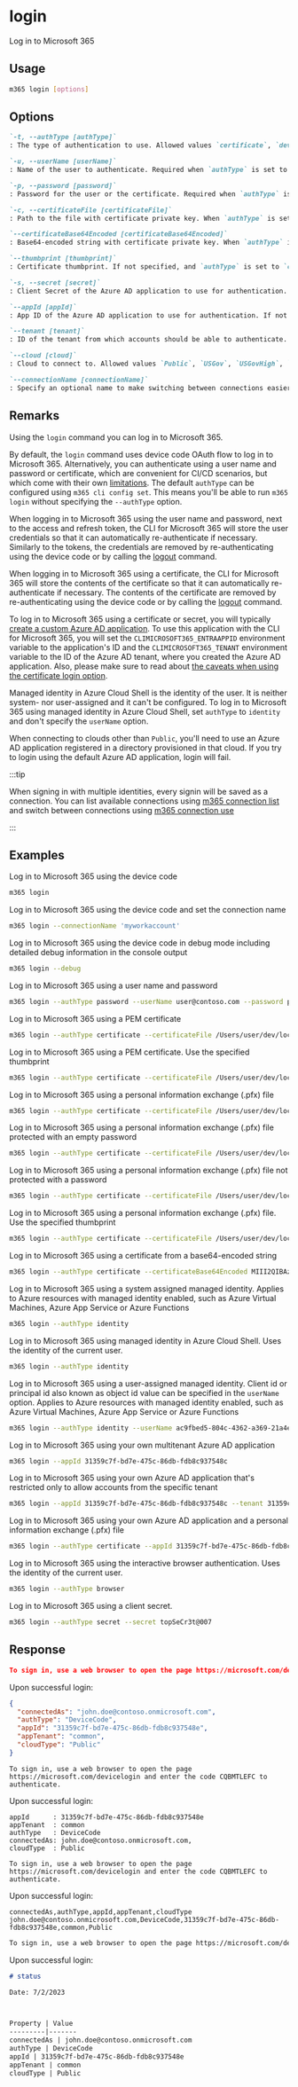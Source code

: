 
# login

Log in to Microsoft 365

## Usage

```sh
m365 login [options]
```

## Options

```md definition-list
`-t, --authType [authType]`
: The type of authentication to use. Allowed values `certificate`, `deviceCode`, `password`, `identity`, `browser`, `secret`. Default `deviceCode`

`-u, --userName [userName]`
: Name of the user to authenticate. Required when `authType` is set to `password`

`-p, --password [password]`
: Password for the user or the certificate. Required when `authType` is set to `password`, or when `authType` is set to `certificate` and the provided certificate requires a password to open

`-c, --certificateFile [certificateFile]`
: Path to the file with certificate private key. When `authType` is set to `certificate`, specify either `certificateFile` or `certificateBase64Encoded`

`--certificateBase64Encoded [certificateBase64Encoded]`
: Base64-encoded string with certificate private key. When `authType` is set to `certificate`, specify either `certificateFile` or `certificateBase64Encoded`

`--thumbprint [thumbprint]`
: Certificate thumbprint. If not specified, and `authType` is set to `certificate`, it will be automatically calculated based on the specified certificate

`-s, --secret [secret]`
: Client Secret of the Azure AD application to use for authentication. Required when `authType` is set to `secret`.

`--appId [appId]`
: App ID of the Azure AD application to use for authentication. If not specified, use the app specified in the `CLIMICROSOFT365_ENTRAAPPID` environment variable. If the environment variable is not defined, use the multitenant PnP Management Shell app

`--tenant [tenant]`
: ID of the tenant from which accounts should be able to authenticate. Use `common` or `organization` if the app is multitenant. If not specified, use the tenant specified in the `CLIMICROSOFT365_TENANT` environment variable. If the environment variable is not defined, use `common` as the tenant identifier

`--cloud [cloud]`
: Cloud to connect to. Allowed values `Public`, `USGov`, `USGovHigh`, `USGovDoD` and `China`. Default `Public`

`--connectionName [connectionName]`
: Specify an optional name to make switching between connections easier.
```

<Global />

## Remarks

Using the `login` command you can log in to Microsoft 365.

By default, the `login` command uses device code OAuth flow to log in to Microsoft 365. Alternatively, you can authenticate using a user name and password or certificate, which are convenient for CI/CD scenarios, but which come with their own [limitations](../user-guide/connecting-microsoft-365.mdx). The default `authType` can be configured using `m365 cli config set`. This means you'll be able to run `m365 login` without specifying the `--authType` option.

When logging in to Microsoft 365 using the user name and password, next to the access and refresh token, the CLI for Microsoft 365 will store the user credentials so that it can automatically re-authenticate if necessary. Similarly to the tokens, the credentials are removed by re-authenticating using the device code or by calling the [logout](logout.mdx) command.

When logging in to Microsoft 365 using a certificate, the CLI for Microsoft 365 will store the contents of the certificate so that it can automatically re-authenticate if necessary. The contents of the certificate are removed by re-authenticating using the device code or by calling the [logout](logout.mdx) command.  

To log in to Microsoft 365 using a certificate or secret, you will typically [create a custom Azure AD application](../user-guide/using-own-identity.mdx). To use this application with the CLI for Microsoft 365, you will set the `CLIMICROSOFT365_ENTRAAPPID` environment variable to the application's ID and the `CLIMICROSOFT365_TENANT` environment variable to the ID of the Azure AD tenant, where you created the Azure AD application. Also, please make sure to read about [the caveats when using the certificate login option](../user-guide/cli-certificate-caveats.mdx).

Managed identity in Azure Cloud Shell is the identity of the user. It is neither system- nor user-assigned and it can't be configured. To log in to Microsoft 365 using managed identity in Azure Cloud Shell, set `authType` to `identity` and don't specify the `userName` option.

When connecting to clouds other than `Public`, you'll need to use an Azure AD application registered in a directory provisioned in that cloud. If you try to login using the default Azure AD application, login will fail.

:::tip

When signing in with multiple identities, every signin will be saved as a connection. You can list available connections using [m365 connection list](./connection/connection-list.mdx) and switch between connections using [m365 connection use](./connection/connection-use.mdx) 

:::

## Examples

Log in to Microsoft 365 using the device code

```sh
m365 login
```

Log in to Microsoft 365 using the device code and set the connection name

```sh
m365 login --connectionName 'myworkaccount'
```

Log in to Microsoft 365 using the device code in debug mode including detailed debug information in the console output

```sh
m365 login --debug
```

Log in to Microsoft 365 using a user name and password

```sh
m365 login --authType password --userName user@contoso.com --password pass@word1
```

Log in to Microsoft 365 using a PEM certificate

```sh
m365 login --authType certificate --certificateFile /Users/user/dev/localhost.pem
```

Log in to Microsoft 365 using a PEM certificate. Use the specified thumbprint

```sh
m365 login --authType certificate --certificateFile /Users/user/dev/localhost.pem  --thumbprint 47C4885736C624E90491F32B98855AA8A7562AF1
```

Log in to Microsoft 365 using a personal information exchange (.pfx) file

```sh
m365 login --authType certificate --certificateFile /Users/user/dev/localhost.pfx --password 'pass@word1'
```

Log in to Microsoft 365 using a personal information exchange (.pfx) file protected with an empty password

```sh
m365 login --authType certificate --certificateFile /Users/user/dev/localhost.pfx --password
```

Log in to Microsoft 365 using a personal information exchange (.pfx) file not protected with a password

```sh
m365 login --authType certificate --certificateFile /Users/user/dev/localhost.pfx
```

Log in to Microsoft 365 using a personal information exchange (.pfx) file. Use the specified thumbprint

```sh
m365 login --authType certificate --certificateFile /Users/user/dev/localhost.pfx --thumbprint 47C4885736C624E90491F32B98855AA8A7562AF1 --password 'pass@word1'
```

Log in to Microsoft 365 using a certificate from a base64-encoded string

```sh
m365 login --authType certificate --certificateBase64Encoded MIII2QIBAzCCCJ8GCSqGSIb3DQEHAaCCCJAEg...eX1N5AgIIAA== --thumbprint D0C9B442DE249F55D10CDA1A2418952DC7D407A3
```

Log in to Microsoft 365 using a system assigned managed identity. Applies to Azure resources with managed identity enabled,
such as Azure Virtual Machines, Azure App Service or Azure Functions

```sh
m365 login --authType identity
```

Log in to Microsoft 365 using managed identity in Azure Cloud Shell. Uses the identity of the current user.

```sh
m365 login --authType identity
```

Log in to Microsoft 365 using a user-assigned managed identity. Client id or principal id also known as object id value can be specified in the `userName` option. Applies to Azure resources with managed identity enabled, such as Azure Virtual Machines, Azure App Service or Azure Functions

```sh
m365 login --authType identity --userName ac9fbed5-804c-4362-a369-21a4ec51109e
```

Log in to Microsoft 365 using your own multitenant Azure AD application

```sh
m365 login --appId 31359c7f-bd7e-475c-86db-fdb8c937548c
```

Log in to Microsoft 365 using your own Azure AD application that's restricted only to allow accounts from the specific tenant

```sh
m365 login --appId 31359c7f-bd7e-475c-86db-fdb8c937548c --tenant 31359c7f-bd7e-475c-86db-fdb8c937548a
```

Log in to Microsoft 365 using your own Azure AD application and a personal information exchange (.pfx) file

```sh
m365 login --authType certificate --appId 31359c7f-bd7e-475c-86db-fdb8c937548c --tenant 31359c7f-bd7e-475c-86db-fdb8c937548a --certificateFile /Users/user/dev/localhost.pfx --password 'pass@word1'
```

Log in to Microsoft 365 using the interactive browser authentication. Uses the identity of the current user.

```sh
m365 login --authType browser
```

Log in to Microsoft 365 using a client secret.

```sh
m365 login --authType secret --secret topSeCr3t@007
```

## Response

<Tabs>
  <TabItem value="JSON">

  ```json
  To sign in, use a web browser to open the page https://microsoft.com/devicelogin and enter the code CQBMTLEFC to authenticate.
  ```
  Upon successful login:
  ```json
  {
    "connectedAs": "john.doe@contoso.onmicrosoft.com",
    "authType": "DeviceCode",
    "appId": "31359c7f-bd7e-475c-86db-fdb8c937548e",
    "appTenant": "common",
    "cloudType": "Public"
  }
  ```

  </TabItem>
  <TabItem value="Text">

  ```text
  To sign in, use a web browser to open the page https://microsoft.com/devicelogin and enter the code CQBMTLEFC to authenticate.
  ```
  Upon successful login:
  ```text
  appId      : 31359c7f-bd7e-475c-86db-fdb8c937548e
  appTenant  : common
  authType   : DeviceCode
  connectedAs: john.doe@contoso.onmicrosoft.com,
  cloudType  : Public
  ```

  </TabItem>
  <TabItem value="CSV">

  ```csv
  To sign in, use a web browser to open the page https://microsoft.com/devicelogin and enter the code CQBMTLEFC to authenticate.
  ```
  Upon successful login:
  ```csv
  connectedAs,authType,appId,appTenant,cloudType
  john.doe@contoso.onmicrosoft.com,DeviceCode,31359c7f-bd7e-475c-86db-fdb8c937548e,common,Public
  ```

  </TabItem>
  <TabItem value="Markdown">

  ```md
  To sign in, use a web browser to open the page https://microsoft.com/devicelogin and enter the code CQBMTLEFC to authenticate.
  ```
  Upon successful login:
  ```md
  # status

  Date: 7/2/2023



  Property | Value
  ---------|-------
  connectedAs | john.doe@contoso.onmicrosoft.com
  authType | DeviceCode
  appId | 31359c7f-bd7e-475c-86db-fdb8c937548e
  appTenant | common
  cloudType | Public
  ```

  </TabItem>
</Tabs>

